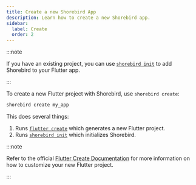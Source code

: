 ```yaml
---
title: Create a new Shorebird App
description: Learn how to create a new Shorebird app.
sidebar:
  label: Create
  order: 2
---
```


:::note

If you have an existing project, you can use
[`shorebird init`](/code-push/initialize) to add Shorebird to your Flutter app.

:::

To create a new Flutter project with Shorebird, use `shorebird create`:

```sh
shorebird create my_app
```

This does several things:

1. Runs
   [`flutter create`](https://docs.flutter.dev/reference/create-new-app#terminal)
   which generates a new Flutter project.
1. Runs [`shorebird init`](/code-push/initialize) which initializes Shorebird.

:::note

Refer to the official
[Flutter Create Documentation](https://docs.flutter.dev/reference/create-new-app#terminal)
for more information on how to customize your new Flutter project.

:::
